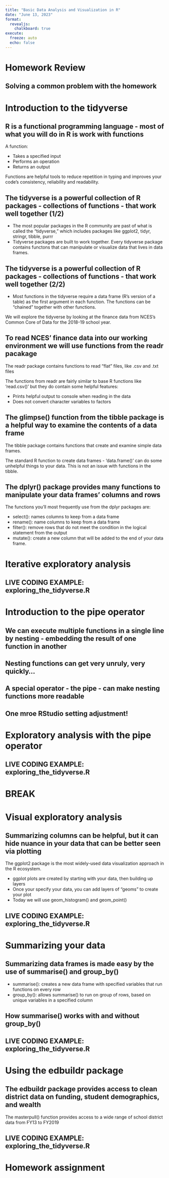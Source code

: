 ```yaml
---
title: "Basic Data Analysis and Visualization in R"
date: "June 13, 2023"
format: 
  revealjs:
    chalkboard: true
execute:
  freeze: auto
  echo: false
---
```



# Homework Review

## Solving a common problem with the homework


# Introduction to the tidyverse

## R is a functional programming language - most of what you will do in R is work with functions 

A function: 

-  Takes a specified input
-  Performs an operation 
-  Returns an output

Functions are helpful tools to reduce repetition in typing and improves your code's 
consistency, reliability and readability. 

## The tidyverse is a powerful collection of R packages - collections of functions - that work well together (1/2)

- The most popular packages in the R community are past of what is called the "tidyverse," which includes packages like ggplot2, tidyr, stringr, tibble, purrr
- Tidyverse packages are built to work together. Every tidyverse package contains functons that can manipulate or visualize data that lives in data frames. 

## The tidyverse is a powerful collection of R packages - collections of functions - that work well together (2/2)

- Most functions in the tidyverse require a data frame (R's version of a table) as the first argument in each function. The functions can be "chained" together with other functions. 

We will explore the tidyverse by looking at the finance data from NCES's Common Core of Data for the 2018-19 school year. 

## To read NCES' finance data into our working environment we will use functions from the readr pacakage 

The readr package contains functions to read "flat" files, like .csv and .txt files 

The functions from readr are fairly similar to base R functions like 'read.csv()' but they do contain some helpful features: 

- Prints helpful output to console when reading in the data 
- Does not convert character variables to factors 

## The glimpse() function from the tibble package is a helpful way to examine the contents of a data frame 

The tibble package contains functions that create and examine simple data frames. 

The standard R function to create data frames - 'data.frame()' can do some unhelpful things to your data. This is not an issue with functions in the tibble. 

## The dplyr() package provides many functions to manipulate your data frames' columns and rows 

The functions you'll most frequently use from the dplyr packages are: 

- select(): names columns to keep from a data frame
- rename(): name columns to keep from a data frame 
- filter(): remove rows that do not meet the condition in the logical statement from the output
- mutate(): create a new column that will be added to the end of your data frame. 

# Iterative exploratory analysis 

## LIVE CODING EXAMPLE: exploring_the_tidyverse.R 

# Introduction to the pipe operator 

## We can execute multiple functions in a single line by nesting - embedding the result of one function in another 

## Nesting functions can get very unruly, very quickly...

## A special operator - the pipe - can make nesting functions more readable 

## One mroe RStudio setting adjustment! 

# Exploratory analysis with the pipe operator 

## LIVE CODING EXAMPLE: exploring_the_tidyverse.R 

# BREAK 

# Visual exploratory analysis 

## Summarizing columns can be helpful, but it can hide nuance in your data that can be better seen via plotting 

The ggplot2 package is the most widely-used data visualization approach in the R ecosystem. 

- ggplot plots are created by starting with your data, then building up layers 
- Once your specify your data, you can add layers of "geoms" to create your plot 
- Today we will use geom_histogram() and geom_point()

## LIVE CODING EXAMPLE: exploring_the_tidyverse.R  

# Summarizing your data 

## Summarizing data frames is made easy by the use of summarise() and group_by() 

- summarise(): creates a new data frame with specified variables that run functions on every row 
- group_by(): allows summarise() to run on group of rows, based on unique variables in a specified column 

## How summarise() works with and without group_by() 

## LIVE CODING EXAMPLE: exploring_the_tidyverse.R  

# Using the edbuildr package 

## The edbuildr package provides access to clean district data on funding, student demographics, and wealth

The masterpull() function provides access to a wide range of school district data from FY13 to FY2019

## LIVE CODING EXAMPLE: exploring_the_tidyverse.R  


# Homework assignment 





